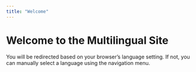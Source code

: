 ```yaml
---
title: "Welcome"
---
```


```{=html}
<script type="text/javascript">
  // User's preferred language setting (for testing purposes)
  const userLanguage = navigator.language || navigator.userLanguage;

  // Check if the user's preferred language is Korean ('ko') and redirect accordingly
  if (userLanguage.includes('ko')) {
    window.location.href = "/kr/index.html";
  } else {
    window.location.href = "/en/index.html";
  }
</script>
```
# Welcome to the Multilingual Site

You will be redirected based on your browser's language setting. If not, you can manually select a language using the navigation menu.
